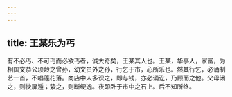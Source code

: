 ```yaml
---
---
---
```

title: 王某乐为丐
---



有不必丐、不可丐而必欲丐者，诚大奇矣，王某其人也。王某，华亭人，家富，为相国文恭公顼龄之曾孙，幼文员外之孙，行乞于市，心所乐也。然其行乞，必诵制艺一首，不唱莲花落。商店中人多识之，即与钱，亦必诵讫，乃顾而之他。父母闭之，则抉扉遁；絷之，则断绠逸。夜即卧于市中之石上。后不知所终。